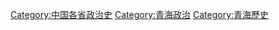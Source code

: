 [[Category:中国各省政治史|Category:中国各省政治史]]
[[Category:青海政治|Category:青海政治]]
[[Category:青海歷史|Category:青海歷史]]